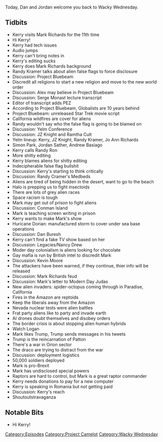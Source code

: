 {{DEFAULTSORT:
    #_EPISODE_0353:Mark Richards Pt. 11
}}{{Episode
    | title           = Mark Richards Pt. 11
    | caption         = [https://knowledgefight.libsyn.com/knowledge-fight-mark-richards-pt-11 Listen to this episode on Libsyn]
    | episodeNumber   = 353
    | length          = 03:03:05
    | airDate         = October 9, 2019
    | episodeType     = [[:Category:Project Camelot|Project Camelot]], [[:Category:Wacky Wednesday|Wacky Wednesday]]
    | appearance      = [[Kerry Cassidy]], [[Mark Richards]], [[Randy Kramer]], [[Serge Monast]], [[JZ Knight]], [[Dan Buresh]], [[Kevin Moore]]
    | oocDrop         = Who ya gonna call when you go to war with ET?
    | previousEpisode = [[352: April 17, 2013]]
    | nextEpisode     = [[354: October 8-9, 2019]]
}}

{{Stub}}

Today, Dan and Jordan welcome you back to Wacky Wednesday.

==Tidbits==

*Kerry visits Mark Richards for the 11th time
*Hi Kerry!
*Kerry had tech issues
*Audio jumps
*Kerry can't bring notes in
*Kerry's editing sucks
*Kerry does Mark Richards background
*Randy Kramer talks about alien false flags to force disclosure
*Discussion: Project Bluebeam
*Discredit all religions to start a new religion and move to the new world order
*Discussion: Alex may believe in Project Bluebeam
*Discussion: Serge Monast lecture transcript
*Editor of transcript adds PEZ
*According to Project Bluebeam, Globalists are 10 years behind
*Project Bluebeam: unreleased Star Trek movie script
*California wildfires are cover for aliens
*Randy wouldn't say who the false flag is going to be blamed on
*Discussion: Yelm Conference
*Discussion: JZ Knight and Ramtha Cult
*Yelm lineup: Kerry, JZ Knight, Randy Kramer, Jo Ann Richards
*Simon Park, Jordan Sather, Andrew Basiago
*Kerry calls Randy Ron
*More shitty editing
*Kerry blames aliens for shitty editing
*Indecipherable false flag bullshit
*Discussion: Kerry's starting to think critically
*Discussion: Randy Cramer's Medbeds
*Aliens are tired of being hidden in the desert, want to go to the beach
*Halo is prepping us to fight insectoids
*There are lots of grey alien races
*Space racism is tough
*Mark may get out of prison to fight aliens
*Discussion: Conman Island
*Mark is teaching screen writing in prison
*Kerry wants to make Mark's show
*Huricane Dorian: manufactured storm to cover under sea base operations
*Discussion: Dan Buresh
*Kerry can't find a fake TV show based on her
*Discussion: Legacies/Nancy Drew
*Moder day colonialism is aliens looking for chocolate
*Gay mafia is run by British intel to discredit Mark
*Discussion: Kevin Moore
*The attackers have been warned, if they continue, thier info will be released
*Discussion: Mark Richards feud
*Discussion: Mark's letter to Modern Day Judas
*New alien invaders: spider-octopus coming through in Paradise, California
*Fires in the Amazon are reptoids
*Keep the liberals away from the Amazon
*Nevada nuclear tests were alien battles
*Frat party aliens like to party and invade earth
*AI drones doubt themselves and disobey orders
*The border crisis is about stopping alien human hybrids
*Watch Logan
*Mark likes Trump, Trump sends messages in his tweets
*Trump is the reincarnation of Patton
*There's a war in Orion sector
*The draco are trying to distract from the war
*Discussion: deployment logistics
*50,000 soldiers deployed
*Mark is pro-Brexit
*Mark has undisclosed special powers
*Raptors are hard to control, but Mark is a great raptor commander
*Kerry needs donations to pay for a new computer
*Kerry is speaking in Romania but not getting paid
*Discussion: Kerry's reach
*Shoutoutstravaganza

==Notable Bits==

*Hi Kerry!

[[Category:Episodes]]
[[Category:Project Camelot]]
[[Category:Wacky Wednesday]]